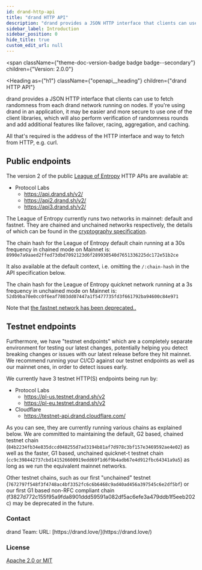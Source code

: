 ```yaml
---
id: drand-http-api
title: "drand HTTP API"
description: "drand provides a JSON HTTP interface that clients can use to fetch randomness from each drand network running on nodes."
sidebar_label: Introduction
sidebar_position: 0
hide_title: true
custom_edit_url: null
---
```



<span
  className={"theme-doc-version-badge badge badge--secondary"}
  children={"Version: 2.0.0"}
>
</span>

<Heading
  as={"h1"}
  className={"openapi__heading"}
  children={"drand HTTP API"}
>
</Heading>



drand provides a JSON HTTP interface that clients can use to fetch randomness from each drand network running on nodes.
If you're using drand in an application, it may be easier and more secure to use one of the client libraries, 
which will also perform verification of randomness rounds and add additional features like failover, racing, aggregation, 
and caching.

All that's required is the address of the HTTP interface and way to fetch from HTTP, e.g. curl.

## Public endpoints

The version 2 of the public [League of Entropy](https://blog.cloudflare.com/league-of-entropy/) HTTP APIs are available at:
- Protocol Labs
  - https://api.drand.sh/v2/
  - https://api2.drand.sh/v2/
  - https://api3.drand.sh/v2/

The League of Entropy currently runs two networks in mainnet: default and fastnet. 
They are chained and unchained networks respectively, the details of which can be found in the [cryptography 
specification](/docs/cryptography/#randomness).

The chain hash for the League of Entropy default chain running at a 30s frequency in chained mode on Mainnet is:
`8990e7a9aaed2ffed73dbd7092123d6f289930540d7651336225dc172e51b2ce`

It also available at the default context, i.e. omitting the `/:chain-hash` in the API specification below.

The chain hash for the League of Entropy quicknet network running at a 3s frequency in unchained mode on Mainnet is:
`52db9ba70e0cc0f6eaf7803dd07447a1f5477735fd3f661792ba94600c84e971`

Note that [the fastnet network has been deprecated..](https://drand.love/blog/2023/07/03/fastnet-sunset-quicknet-new/)

## Testnet endpoints

Furthermore, we have "testnet endpoints" which are a completely separate environment for testing our latest changes, 
potentially helping you detect breaking changes or issues with our latest release before they hit mainnet. 
We recommend running your CI/CD against our testnet endpoints as well as our mainnet ones, in order to detect issues early.

We currently have 3 testnet HTTP(S) endpoints being run by:

- Protocol Labs
  - https://pl-us.testnet.drand.sh/v2
  - https://pl-eu.testnet.drand.sh/v2
- Cloudflare
  - https://testnet-api.drand.cloudflare.com/

As you can see, they are currently running various chains as explained below. 
We are committed to maintaining the default, G2 based, chained testnet chain 
(`84b2234fb34e835dccd048255d7ad3194b81af7d978c3bf157e3469592ae4e02`) as well as 
the faster, G1 based, unchained quicknet-t testnet chain 
(`cc9c398442737cbd141526600919edd69f1d6f9b4adb67e4d912fbc64341a9a5`) 
as long as we run the equivalent mainnet networks.

Other testnet chains, such as our first "unchained" testnet 
(`7672797f548f3f4748ac4bf3352fc6c6b6468c9ad40ad456a397545c6e2df5bf`) or our first G1 based non-RFC compliant chain
(f3827d772c155f95a9fda8901ddd59591a082df5ac6efe3a479ddb1f5eeb202c) may be deprecated in the future. 


<div
  style={{"display":"flex","flexDirection":"column","marginBottom":"var(--ifm-paragraph-margin-bottom)"}}
>
  <h3
    style={{"marginBottom":"0.25rem"}}
  >
    Contact
  </h3><span>
    drand Team: 
  </span><span>
    URL: [https://drand.love/](https://drand.love/)
  </span>
</div><div
  style={{"marginBottom":"var(--ifm-paragraph-margin-bottom)"}}
>
  <h3
    style={{"marginBottom":"0.25rem"}}
  >
    License
  </h3><a
    href={"https://github.com/drand/drand/blob/main/LICENSE"}
  >
    Apache 2.0 or MIT
  </a>
</div>
      